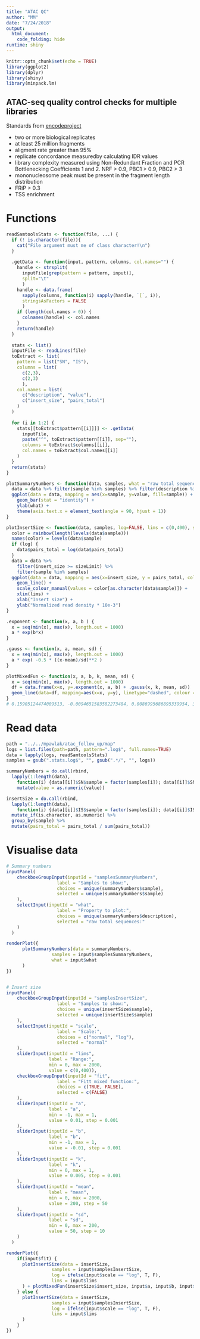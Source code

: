 ```yaml
---
title: "ATAC QC"
author: "MM"
date: "7/24/2018"
output: 
  html_document:
    code_folding: hide
runtime: shiny
---
```


```r
knitr::opts_chunk$set(echo = TRUE)
library(ggplot2)
library(dplyr)
library(shiny)
library(minpack.lm)
```

## ATAC-seq quality control checks for multiple libraries

Standards from [encodeproject](https://www.encodeproject.org/atac-seq/)

+ two or more biological replicates
+ at least 25 million fragments
+ aligment rate greater than 95%
+ replicate concordance measuredby calculating IDR values
+ library complexity measured using Non-Redundant Fraction and PCR Bottlenecking Coefficients 1 and 2. NRF > 0.9, PBC1 > 0.9, PBC2 > 3
+ mononucleosome peak must be present in the fragment length distribution
+ FRiP > 0.3
+ TSS enrichment

# Functions
```r
readSamtoolsStats <- function(file, ...) {
  if (! is.character(file)){
    cat("File argument must me of class character!\n")
  }
  
  .getData <- function(input, pattern, columns, col.names="") {
    handle <- strsplit(
      inputFile[grep(pattern = pattern, input)], 
      split="\t"
      )
    handle <- data.frame(
      sapply(columns, function(i) sapply(handle, `[`, i)),
      stringsAsFactors = FALSE
      )
    if (length(col.names > 0)) {
      colnames(handle) <- col.names
    }
    return(handle)
  }
  
  stats <- list()
  inputFile <- readLines(file)
  toExtract <- list(
    pattern = list("SN", "IS"),
    columns = list(
      c(2,3),
      c(2,3)
      ),
    col.names = list(
      c("description", "value"),
      c("insert_size", "pairs_total")
    )
  )
    
  for (i in 1:2) {
    stats[[toExtract$pattern[[i]]]] <- .getData(
      inputFile, 
      paste("^", toExtract$pattern[[i]], sep=""),
      columns = toExtract$columns[[i]],
      col.names = toExtract$col.names[[i]]
    )
  }
  return(stats)
}

plotSummaryNumbers <- function(data, samples, what = "raw total sequences:") {
  data = data %>% filter(sample %in% samples) %>% filter(description %in% what)
  ggplot(data = data, mapping = aes(x=sample, y=value, fill=sample)) +
    geom_bar(stat = "identity") +
    ylab(what) +
    theme(axis.text.x = element_text(angle = 90, hjust = 1))
}

plotInsertSize <- function(data, samples, log=FALSE, lims = c(0,400), sizeLimit = 75, combine = F) {
  color = rainbow(length(levels(data$sample)))
  names(color) = levels(data$sample)
  if (log) {
    data$pairs_total = log(data$pairs_total)
  }
  data = data %>% 
    filter(insert_size >= sizeLimit) %>%
    filter(sample %in% samples)
  ggplot(data = data, mapping = aes(x=insert_size, y = pairs_total, color = sample)) + 
    geom_line() +
    scale_colour_manual(values = color[as.character(data$sample)]) +
    xlim(lims) +
    xlab("Insert size") +
    ylab("Normalized read density * 10e-3")
}

.exponent <- function(x, a, b ) {
  x = seq(min(x), max(x), length.out = 1000)
  a * exp(b*x)
}

.gauss <- function(x, a, mean, sd) {
  x = seq(min(x), max(x), length.out = 1000)
  a * exp( -0.5 * ((x-mean)/sd)**2 )
}

plotMixedFun <- function(x, a, b, k, mean, sd) {
  x = seq(min(x), max(x), length.out = 1000)
  df = data.frame(x=x, y=.exponent(x, a, b) + .gauss(x, k, mean, sd))
  geom_line(data=df, mapping=aes(x=x, y=y), linetype="dashed", colour = "black")
}
# 0.15905124474009513, -0.0094651583582273484, 0.0086995686895339954, 365.42632309664413, 95.365525004444052, 0.022131046579088043, 207.49145316670516, 31.302234771853929, -0.0020629874151311383, 463.07793971380624, -30.345889547199366
```

# Read data
```r
path = "../../mpawlak/atac_follow_up/map"
logs = list.files(path=path, pattern=".log$", full.names=TRUE)
data = lapply(logs, readSamtoolsStats)
samples = gsub(".stats.log$", "", gsub(".*/", "", logs))

summaryNumbers = do.call(rbind,
  lapply(1:length(data),
    function(i) {data[[i]]$SN$sample = factor(samples[i]); data[[i]]$SN})) %>%
    mutate(value = as.numeric(value))

insertSize = do.call(rbind,
  lapply(1:length(data),
    function(i) {data[[i]]$IS$sample = factor(samples[i]); data[[i]]$IS})) %>%
  mutate_if(is.character, as.numeric) %>%
  group_by(sample) %>%
  mutate(pairs_total = pairs_total / sum(pairs_total))
``` 

# Visualise data
```r
# Summary numbers
inputPanel(
    checkboxGroupInput(inputId = "samplesSummaryNumbers", 
                   label = "Samples to show:", 
                   choices = unique(summaryNumbers$sample),
                   selected = unique(summaryNumbers$sample)
    ),
    selectInput(inputId = "what",
                   label = "Property to plot:", 
                   choices = unique(summaryNumbers$description),
                   selected = "raw total sequences:"
    )
  )

renderPlot({
      plotSummaryNumbers(data = summaryNumbers,
                 samples = input$samplesSummaryNumbers,
                 what = input$what
      )
})


# Insert size
inputPanel(
    checkboxGroupInput(inputId = "samplesInsertSize", 
                   label = "Samples to show:", 
                   choices = unique(insertSize$sample),
                   selected = unique(insertSize$sample)
    ),
    selectInput(inputId = "scale",
                   label = "Scale:", 
                   choices = c("normal", "log"),
                   selected = "normal"
    ),
    sliderInput(inputId = "lims",
                label = "Range:",
                min = 0, max = 2000,
                value = c(0,400)),
    checkboxGroupInput(inputId = "fit", 
                   label = "Fitt mixed function:", 
                   choices = c(TRUE, FALSE),
                   selected = c(FALSE)
    ),
    sliderInput(inputId = "a",
                label = "a",
                min = -1, max = 1,
                value = 0.01, step = 0.001
    ),
    sliderInput(inputId = "b",
                label = "b",
                min = -1, max = 1,
                value = -0.01, step = 0.001
    ),
    sliderInput(inputId = "k",
                label = "k",
                min = 0, max = 1,
                value = 0.005, step = 0.001
    ),
    sliderInput(inputId = "mean",
                label = "mean",
                min = 0, max = 2000,
                value = 200, step = 50
    ),
    sliderInput(inputId = "sd",
                label = "sd",
                min = 0, max = 200,
                value = 50, step = 10
    )
  ) 

renderPlot({
    if(input$fit) {
      plotInsertSize(data = insertSize,
                 samples = input$samplesInsertSize,
                 log = ifelse(input$scale == "log", T, F),
                 lims = input$lims
      ) + plotMixedFun(insertSize$insert_size, input$a, input$b, input$k,  input$mean, input$sd)  + ylim(c(0, 0.015))
    } else {
      plotInsertSize(data = insertSize,
                 samples = input$samplesInsertSize,
                 log = ifelse(input$scale == "log", T, F),
                 lims = input$lims
      )
    }
})
```
